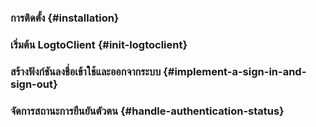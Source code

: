 

<GuideTip />

### การติดตั้ง \{#installation}

<AddSdk />

### เริ่มต้น LogtoClient \{#init-logtoclient}

<InitClient />

### สร้างฟังก์ชันลงชื่อเข้าใช้และออกจากระบบ \{#implement-a-sign-in-and-sign-out}

<ImplementSignInAndSignOut />

### จัดการสถานะการยืนยันตัวตน \{#handle-authentication-status}

<HandleAuthenticationStatus />

<Checkpoint />
